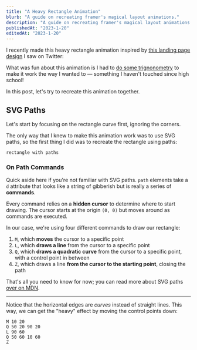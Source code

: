 ```yaml
---
title: "A Heavy Rectangle Animation"
blurb: "A guide on recreating framer's magical layout animations."
description: "A guide on recreating framer's magical layout animations."
publishedAt: "2023-1-20"
editedAt: "2023-1-20"
---
```



I recently made this heavy rectangle animation inspired by [this landing page design](https://twitter.com/_justlilian/status/1613549087692824584) I saw on Twitter:

<HeavyRectangleVisualizer />

What was fun about this animation is I had to [do some trignonometry](https://twitter.com/nandafyi/status/1613944455639486466) to make it work the way I wanted to — something I haven't touched since high school!

In this post, let's try to recreate this animation together.

## SVG Paths

Let's start by focusing on the rectangle curve first, ignoring the corners.

The only way that I knew to make this animation work was to use SVG paths, so the first thing I did was to recreate the rectangle using paths:

```
rectangle with paths
```

### On Path Commands

Quick aside here if you're not familiar with SVG paths. `path` elements take a `d` attribute that looks like a string of gibberish but is really a series of **commands**.

Every command relies on a **hidden cursor** to determine where to start drawing. The cursor starts at the origin `(0, 0)` but moves around as commands are executed.

In our case, we're using four different commands to draw our rectangle:

1. `M`, which **moves** the cursor to a specific point
2. `L`, which **draws a line** from the cursor to a specific point
3. `Q`, which **draws a quadratic curve** from the cursor to a specific point, with a control point in between
4. `Z`, which draws a line **from the cursor to the starting point**, closing the path

That's all you need to know for now; you can read more about SVG paths [over on MDN](https://developer.mozilla.org/en-US/docs/Web/SVG/Tutorial/Paths).

---

Notice that the horizontal edges are _curves_ instead of straight lines. This way, we can get the "heavy" effect by moving the control points down:

```
M 10 20
Q 50 20 90 20
L 90 60
Q 50 60 10 60
Z
```
